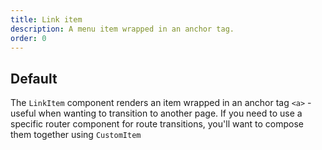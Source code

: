 ```yaml
---
title: Link item
description: A menu item wrapped in an anchor tag.
order: 0
---
```



## Default

The `LinkItem` component renders an item wrapped in an anchor tag `<a>` - useful when wanting to transition to another page. If you need to use a specific router component for route transitions, you'll want to compose them together using `CustomItem`

<Example Component={LinkItemDefault} packageName="@atlaskit/menu" />
